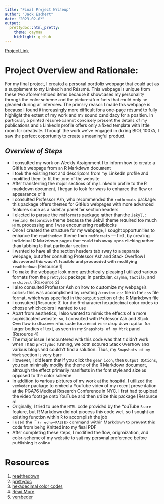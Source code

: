 ```yaml
---
title: "Final Project Writeup"
author: "Jack Eschert"
date: "2023-02-02"
output:
  prettydoc::html_pretty:
    theme: cayman
    highlight: github
---
```


[Project Link](https://eschertj.github.io/portfolio/)

# **Project Overview and Rationale:**

For my final project, I created a personal portfolio webpage that could act as a supplement to my LinkedIn and Résumé. This webpage is unique from these two aforementioed items because it showcases my personality through the color scheme and the pictures/fun facts that could only be gleaned during an interview. The primary reason I made this webpage is because I found it increasingly more difficult for a one-page résumé to fully highlight the extent of my work and my sound candidacy for a position. In particular, a printed résumé cannot concisely present the details of my publications and a LinkedIn profile offers only a fixed template with little room for creativity. Through the work we've engaged in during BIOL 1007A, I saw the perfect opportunity to create a meaningful product. 

## *Overview of Steps*

* I consulted my work on Weekly Assignment 1 to inform how to create a GitHub webpage from an R Markdown document
* I took the existing text and descriptors from my LinkedIn profile and modified them to fit the tone of the website 
* After transferring the major sections of my LinkedIn profile to the R markdown document, I began to look for ways to enhance the flow or appearance of it 
* I consulted Professor Ash, who recommended the `rmdformats` package: this package offers themes for GitHub webpages with more advanced features such as a sidebar panel for section headers
* I elected to pursue the `rmdformats` package rather than the `Jekyll: Feeling Responsive` theme because the Jekyll theme required too much `HTML` processing and I was encountering roadblocks
* Once I created the structure for my webpage, I sought opportunities to enhance the `readthedown` theme from `rmdformats` — first, by creating individual R Markdown pages that could tab away upon clicking rather than tabbing to that particular section
* I wanted to have all the section headers tab away to a separate webpage, but after consulting Professor Ash and Stack Overflow I discovered this wasn't feasible and proceeded with modifying `readthedown` [Resource 1]
* To make the webpage look more aesthetically pleasing I utilized various formats from the `prettydoc` package: in particular, `cayman`, `tactile`, and `architect` [Resource 2]
* I also consulted Professor Ash on how to customize my webpage's colors: this was accomplished by creating a `custom.css` file in the `css` file format, which was specified in the `output` section of the R Markdown file
* I consulted [Resource 3] for the 6-character hexadecimal color codes to choose which colors I wanted to use 
* Apart from aesthetics, I also wanted to mimic the effects of a more sophisticated website: so, I consulted with Professor Ash and Stack Overflow to discover `HTML` code for a `Read More` drop down option for larger bodies of text, as seen in my `Snapshots of my Work` panel [Resource 4]
* The major issue I encountered with this code was that it didn't work when I had `prettydoc` running, we both scoured Stack Overflow and various blogs and couldn't find a solution. Thus, my `Snapshots of my Work` section is very bare
* However, I did learn that if you click the `gear icon`, then `Output Options`, you can minimally modify the theme of the R Markdown document, although the effect primarily manifests in the font style and size as opposed to the color scheme 
* In addition to various pictures of my work at the hospital, I utilized the `vembeder` package to embed a YouTube video of my recent presentation at the PGA76 Medical Research Conference in NYC. I first had to upload the video footage onto YouTube and then utilize this package [Resource 5]
* Originally, I tried to use the `HTML` code provided by the YouTube `Share` feature, but R Markdown did not process this code well, so I sought an existing function within R to accomplish the job
* I used the ````{r echo=FALSE}` command within Markdown to prevent this code from being Knitted into my final PDF
* After completing these steps, I modified the flow, orignaization, and color-scheme of my website to suit my personal preference before publishing it online 


# **Resources**

1. [readthedown](https://bookdown.org/yihui/rmarkdown/rmdformats.html)
2. [prettydoc](https://prettydoc.statr.me/)
3. [hexadecimal color codes](https://www.datanovia.com/en/blog/awesome-list-of-hexadecimal-colors-you-should-have/)
4. [Read More](https://developer.mozilla.org/en-US/docs/Web/HTML/Element/summary)
5. [vembeder](https://cran.r-project.org/web/packages/vembedr/vignettes/vembedr.html)